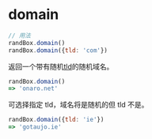 # domain

```js
// 用法
randBox.domain()
randBox.domain({tld: 'com'})
```

返回一个带有随机[tld](#tld)的随机域名。

```js
randBox.domain()
=> 'onaro.net'
```

可选择指定 tld，域名将是随机的但 tld 不是。

```js
randBox.domain({tld: 'ie'})
=> 'gotaujo.ie'
```

